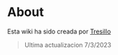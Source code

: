 # About

Esta wiki ha sido creada por [Tresillo](https://spainrp.me/profile/TresilloCrack/)

> Ultima actualizacion 7/3/2023